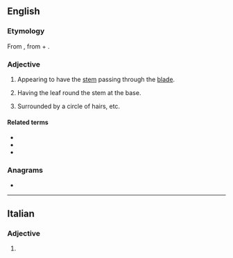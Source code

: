 ==English==

===Etymology===
From {{etyl|New Latin|en}} {{m|la|perfoliata}}, from {{etyl|la|en}} {{m|la|per||through}} + {{etyl|la|en}} {{m|la|foliatus|foliata|foliate}}.

===Adjective===
{{en-adj|-}}

# {{lb|en|botany|of leaves}} Appearing to have the [[stem]] passing through the [[blade]].
# {{lb|en|botany|of leaves}} Having the leaf round the stem at the base.
# {{lb|en|zoology}} Surrounded by a circle of hairs, etc.

====Related terms====
* {{l|en|peltate}}
* {{l|en|connate}}
* {{l|en|amplexicaul}}

===Anagrams===
* {{anagrams|en|a=aeefiloprt|pie floater}}

----

==Italian==

===Adjective===
{{head|it|adjective form}}

# {{feminine plural of|it|perfoliato}}